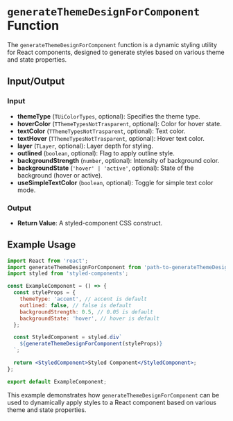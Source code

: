 
<Meta title="design/designFunctions/generateThemeDesignForComponent" />

# `generateThemeDesignForComponent` Function

The `generateThemeDesignForComponent` function is a dynamic styling utility for React components, designed to generate styles based on various theme and state properties.

## Input/Output

### Input

- **themeType** (`TUiColorTypes`, optional): Specifies the theme type.
- **hoverColor** (`TThemeTypesNotTrasparent`, optional): Color for hover state.
- **textColor** (`TThemeTypesNotTrasparent`, optional): Text color.
- **textHover** (`TThemeTypesNotTrasparent`, optional): Hover text color.
- **layer** (`TLayer`, optional): Layer depth for styling.
- **outlined** (`boolean`, optional): Flag to apply outline style.
- **backgroundStrength** (`number`, optional): Intensity of background color.
- **backgroundState** (`'hover' | 'active'`, optional): State of the background (hover or active).
- **useSimpleTextColor** (`boolean`, optional): Toggle for simple text color mode.

### Output

- **Return Value**: A styled-component CSS construct.

## Example Usage

```jsx
import React from 'react';
import generateThemeDesignForComponent from 'path-to-generateThemeDesignForComponent';
import styled from 'styled-components';

const ExampleComponent = () => {
  const styleProps = {
    themeType: 'accent', // accent is default
    outlined: false, // false is default
    backgroundStrength: 0.5, // 0.05 is default
    backgroundState: 'hover', // hover is default
  };

  const StyledComponent = styled.div`
    ${generateThemeDesignForComponent(styleProps)}
  `;

  return <StyledComponent>Styled Component</StyledComponent>;
};

export default ExampleComponent;
```

This example demonstrates how `generateThemeDesignForComponent` can be used to dynamically apply styles to a React component based on various theme and state properties.
